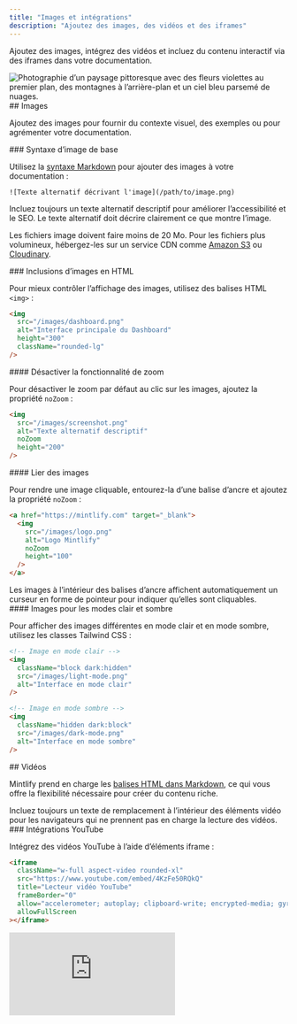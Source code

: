 ```yaml
---
title: "Images et intégrations"
description: "Ajoutez des images, des vidéos et des iframes"
---
```


Ajoutez des images, intégrez des vidéos et incluez du contenu interactif via des iframes dans votre documentation.

<Frame>
  <img className="rounded-xl" src="https://mintlify-assets.b-cdn.net/bigbend.jpg" alt="Photographie d’un paysage pittoresque avec des fleurs violettes au premier plan, des montagnes à l’arrière-plan et un ciel bleu parsemé de nuages." />
</Frame>

<div id="images">
  ## Images
</div>

Ajoutez des images pour fournir du contexte visuel, des exemples ou pour agrémenter votre documentation.

<div id="basic-image-syntax">
  ### Syntaxe d’image de base
</div>

Utilisez la [syntaxe Markdown](https://www.markdownguide.org/basic-syntax/#images) pour ajouter des images à votre documentation :

```mdx
![Texte alternatif décrivant l'image](/path/to/image.png)
```

<Tip>
  Incluez toujours un texte alternatif descriptif pour améliorer l’accessibilité et le SEO. Le texte alternatif doit décrire clairement ce que montre l’image.
</Tip>

Les fichiers image doivent faire moins de 20 Mo. Pour les fichiers plus volumineux, hébergez-les sur un service CDN comme [Amazon S3](https://aws.amazon.com/s3) ou [Cloudinary](https://cloudinary.com).

<div id="html-image-embeds">
  ### Inclusions d’images en HTML
</div>

Pour mieux contrôler l’affichage des images, utilisez des balises HTML `<img>` :

```html
<img 
  src="/images/dashboard.png" 
  alt="Interface principale du Dashboard"
  height="300"
  className="rounded-lg"
/>
```

<div id="disable-zoom-functionality">
  #### Désactiver la fonctionnalité de zoom
</div>

Pour désactiver le zoom par défaut au clic sur les images, ajoutez la propriété `noZoom` :

```html highlight="4"
<img 
  src="/images/screenshot.png" 
  alt="Texte alternatif descriptif"
  noZoom 
  height="200"
/>
```

<div id="link-images">
  #### Lier des images
</div>

Pour rendre une image cliquable, entourez-la d’une balise d’ancre et ajoutez la propriété `noZoom` :

```html
<a href="https://mintlify.com" target="_blank">
  <img 
    src="/images/logo.png" 
    alt="Logo Mintlify"
    noZoom 
    height="100"
  />
</a>
```

<Note>
  Les images à l’intérieur des balises d’ancre affichent automatiquement un curseur en forme de pointeur pour indiquer qu’elles sont cliquables.
</Note>

<div id="light-and-dark-mode-images">
  #### Images pour les modes clair et sombre
</div>

Pour afficher des images différentes en mode clair et en mode sombre, utilisez les classes Tailwind CSS :

```html
<!-- Image en mode clair -->
<img 
  className="block dark:hidden" 
  src="/images/light-mode.png" 
  alt="Interface en mode clair"
/>

<!-- Image en mode sombre -->
<img 
  className="hidden dark:block" 
  src="/images/dark-mode.png" 
  alt="Interface en mode sombre"
/>
```

<div id="videos">
  ## Vidéos
</div>

Mintlify prend en charge les [balises HTML dans Markdown](https://www.markdownguide.org/basic-syntax/#html), ce qui vous offre la flexibilité nécessaire pour créer du contenu riche.

<Tip>
  Incluez toujours un texte de remplacement à l’intérieur des éléments vidéo pour les navigateurs qui ne prennent pas en charge la lecture des vidéos.
</Tip>

<div id="youtube-embeds">
  ### Intégrations YouTube
</div>

Intégrez des vidéos YouTube à l’aide d’éléments iframe :

```html
<iframe
  className="w-full aspect-video rounded-xl"
  src="https://www.youtube.com/embed/4KzFe50RQkQ"
  title="Lecteur vidéo YouTube"
  frameBorder="0"
  allow="accelerometer; autoplay; clipboard-write; encrypted-media; gyroscope; picture-in-picture"
  allowFullScreen
></iframe>
```

<Frame>
  <iframe className="w-full aspect-video rounded-xl" src="https://www.youtube.com/embed/4KzFe50RQkQ" title="Lecteur YouTube" frameBorder="0" allow="accelerometer; autoplay; clipboard-write; encrypted-media; gyroscope; picture-in-picture" allowFullScreen />
</Frame>

<div id="self-hosted-videos">
  ### Vidéos auto‑hébergées
</div>

Utilisez l’élément HTML `<video>` pour des vidéos auto‑hébergées :

```html
<video
  controls
  className="w-full aspect-video rounded-xl"
  src="lien-vers-votre-video.com"
></video>
```

<div id="autoplay-videos">
  ### Lecture automatique de vidéos
</div>

Pour lancer automatiquement une vidéo, utilisez :

```html
<video
  autoPlay
  muted
  loop
  playsInline
  className="w-full aspect-video rounded-xl"
  src="/videos/demo.mp4"
></video>
```

<Note>
  Lorsque vous utilisez la syntaxe JSX, écrivez les attributs composés de deux mots en camelCase : `autoPlay`, `playsInline`, `allowFullScreen`.
</Note>

<div id="iframes">
  ## iframes
</div>

Intégrez du contenu externe à l’aide d’éléments iframe :

```html
<iframe 
  src="https://example.com/embed" 
  title="Contenu intégré"
  className="w-full h-96 rounded-xl"
></iframe>
```

<div id="related-resources">
  ## Ressources connexes
</div>

<Card title="Référence du composant Frame" icon="frame" horizontal href="/fr/components/frames">
  Découvrez comment utiliser le composant Frame pour présenter des images.
</Card>